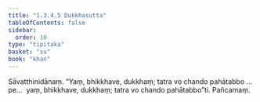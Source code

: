 ```yaml
---
title: "1.3.4.5 Dukkhasutta"
tableOfContents: false
sidebar:
  order: 10
type: "tipitaka"
basket: "su"
book: "khan"
---
```



<DynamicBreadcrumb />

<Division number="140" book="khan" bookNo="13" page="146">

<Paragraph number="769" book="khan">
Sāvatthinidānaṃ. “Yaṃ, bhikkhave, dukkhaṃ; tatra vo chando pahātabbo …pe…  yaṃ, bhikkhave, dukkhaṃ; tatra vo chando pahātabbo”ti.

</Paragraph>
</Division>

<Paragraph number="770" type="center" book="khan">
Pañcamaṃ.
</Paragraph>